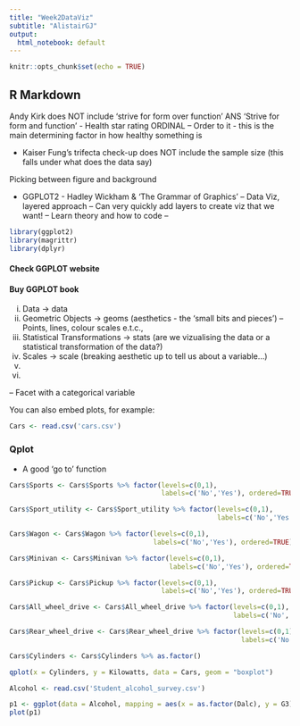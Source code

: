 ```yaml
---
title: "Week2DataViz"
subtitle: "AlistairGJ"
output:
  html_notebook: default
---
```


```r
knitr::opts_chunk$set(echo = TRUE)
```

## R Markdown

Andy Kirk does NOT include 'strive for form over function' ANS 'Strive for form and function'
- Health star rating ORDINAL
-- Order to it - this is the main determining factor in how healthy something is

- Kaiser Fung's trifecta check-up does NOT include the sample size (this falls under what does the data say)

Picking between figure and background

- GGPLOT2 - Hadley Wickham 
& 'The Grammar of Graphics'
-- Data Viz, layered approach
-- Can very quickly add layers to create viz that we want!
-- Learn theory and how to code
-- 

```r
library(ggplot2)
library(magrittr)
library(dplyr)
```

#### Check GGPLOT website
#### Buy GGPLOT book

i. Data -> data
ii. Geometric Objects -> geoms (aesthetics - the 'small bits and pieces')
-- Points, lines, colour scales e.t.c.,
iii. Statistical Transformations -> stats (are we vizualising the data or a statistical transformation of the data?)
iv. Scales -> scale (breaking aesthetic up to tell us about a variable...)
v. 
vi. 

-- Facet with a categorical variable

You can also embed plots, for example:

```r
Cars <- read.csv('cars.csv')
```

### Qplot
- A good 'go to' function


```r
Cars$Sports <- Cars$Sports %>% factor(levels=c(0,1), 
                                      labels=c('No','Yes'), ordered=TRUE)

Cars$Sport_utility <- Cars$Sport_utility %>% factor(levels=c(0,1), 
                                                    labels=c('No','Yes'), ordered=TRUE)

Cars$Wagon <- Cars$Wagon %>% factor(levels=c(0,1), 
                                    labels=c('No','Yes'), ordered=TRUE)

Cars$Minivan <- Cars$Minivan %>% factor(levels=c(0,1), 
                                        labels=c('No','Yes'), ordered=TRUE)

Cars$Pickup <- Cars$Pickup %>% factor(levels=c(0,1),
                                      labels=c('No','Yes'), ordered=TRUE)

Cars$All_wheel_drive <- Cars$All_wheel_drive %>% factor(levels=c(0,1), 
                                                        labels=c('No','Yes'), ordered=TRUE)

Cars$Rear_wheel_drive <- Cars$Rear_wheel_drive %>% factor(levels=c(0,1), 
                                                          labels=c('No','Yes'), ordered=TRUE)

Cars$Cylinders <- Cars$Cylinders %>% as.factor()
```


```r
qplot(x = Cylinders, y = Kilowatts, data = Cars, geom = "boxplot")
```

```r
Alcohol <- read.csv('Student_alcohol_survey.csv')
```

```r
p1 <- ggplot(data = Alcohol, mapping = aes(x = as.factor(Dalc), y = G3))
plot(p1)
```







